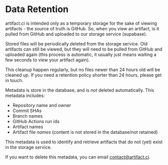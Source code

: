 # Data Retention

artifact.ci is intended only as a temporary storage for the sake of viewing artifacts - the source of truth is GitHub. So, when you view an artifact, is it pulled from GitHub and uploaded to our storage service (supabase).

Stored files will be periodically deleted from the storage service. Old artifacts can still be viewed, but they will need to be pulled from GitHub and uploaded again (this process is automatic, it usually just means waiting a few seconds to view your artifact again).

This cleanup happen regularly, but no files newer than 24 hours old will be cleaned up. If you need a retention policy shorter than 24 hours, please get in touch.

Metadata is store in the database, and is *not* deleted automatically. This metadata includes:

- Repository name and owner
- Commit SHAs
- Branch names
- GitHub Actions run ids
- Artifact names
- Artifact file *names* (content is not stored in the database/not retained)

This metadata is used to identify and retrieve artifacts that do not (yet) exist in the storage service.

If you want to delete this metadata, you can email contact@artifact.ci.

